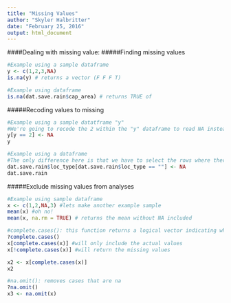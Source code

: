 ---
title: "Missing Values"
author: "Skyler Halbritter"
date: "February 25, 2016"
output: html_document
---

####Dealing with missing value:
#####Finding missing values
```{r}
#Example using a sample dataframe 
y <- c(1,2,3,NA)
is.na(y) # returns a vector (F F F T)

#Example using dataframe
is.na(dat.save.rain$cap_area) # returns TRUE of
```

#####Recoding values to missing
```{r}
#Example using a sample datatframe "y"
#We're going to recode the 2 within the "y" dataframe to read NA instead
y[y == 2] <- NA
y

#Example using a dataframe
#The only difference here is that we have to select the rows where there is a recorde we want to recode. In this example i am replacing all of the blank/empty cells with NA
dat.save.rain$loc_type[dat.save.rain$loc_type == ""] <- NA
dat.save.rain
```


#####Exclude missing values from analyses
```{r}
#Example using sample dataframe
x <- c(1,2,NA,3) #lets make another example sample
mean(x) #oh no!
mean(x, na.rm = TRUE) # returns the mean without NA included

#complete.cases(): this function returns a logical vector indicating which cases are complete, i.e., have no missing values.
?complete.cases()
x[complete.cases(x)] #will only include the actual values
x[!complete.cases(x)] #will return the missing values

x2 <- x[complete.cases(x)]
x2

#na.omit(): removes cases that are na
?na.omit()
x3 <- na.omit(x)
```

